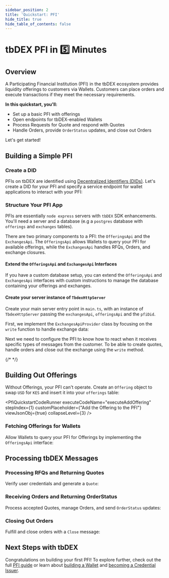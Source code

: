 ```yaml
---
sidebar_position: 2
title: 'Quickstart: PFI'
hide_title: true
hide_table_of_contents: false
---
```



<QuickstartExecutionProvider>

# tbDEX PFI in 5️⃣ Minutes

## Overview

A Participating Financial Institution (PFI) in the tbDEX ecosystem provides liquidity offerings to customers via Wallets. Customers can place orders and execute transactions if they meet the necessary requirements.

**In this quickstart, you'll:**

- Set up a basic PFI with offerings
- Open endpoints for tbDEX-enabled Wallets
- Process Requests for Quote and respond with Quotes
- Handle Orders, provide `OrderStatus` updates, and close out Orders

Let's get started!

## Building a Simple PFI

### Create a DID

PFIs on tbDEX are identified using [Decentralized Identifiers (DIDs)](/docs/web5/learn/decentralized-identifiers). Let's create a DID for your PFI and specify a service endpoint for wallet applications to interact with your PFI:

<CodeSnippet snippetName="pfiOverviewCreateDid" />
<PfiQuickstartCodeRunner executeCodeName="executeDidCreate" stepIndex={0} customPlaceholder={"See PFI DID"} />

### Structure Your PFI App

PFIs are essentially `node express` servers with `tbDEX` SDK enhancements. You'll need a server and a database (e.g a `postgres` database with `offerings` and `exchanges` tables).

There are two primary components to a PFI: the `OfferingsApi` and the `ExchangesApi`. The `OfferingsApi` allows Wallets to query your PFI for available offerings, while the `ExchangesApi` handles RFQs, Orders, and exchange closures.

#### Extend the `OfferingsApi` and `ExchangesApi` Interfaces
If you have a custom database setup, you can extend the `OfferingsApi` and `ExchangesApi` interfaces with custom instructions to manage the database containing your offerings and exchanges.

#### Create your server instance of `TbdexHttpServer`
Create your main server entry point in `main.ts`, with an instance of `TbdexHttpServer` passing the `exchangesApi`, `offeringsApi` and the `pfiDid`.

<CodeSnippet snippetName="pfiOverviewConfigJs" title="main.ts" />

First, we implement the `ExchangesApiProvider` class by focusing on the `write` function to handle exchange data:

<CodeSnippet snippetName="pfiOverviewWriteJs" title="exchangesApiProvider.ts" />

Next we need to configure the PFI to know how to react when it receives specific types of messages from the customer. To be able to create quotes, handle orders and close out the exchange using the `write` method.

<CodeSnippet snippetName="pfiOverviewServerRoutesJs" title="main.ts" />
{/* <PfiQuickstartCodeRunner executeCodeName="executePingServer" stepIndex={1} customPlaceholder={"Ping the PFI"} /> */}



## Building Out Offerings

Without Offerings, your PFI can't operate. Create an `Offering` object to swap `USD` for `KES` and insert it into your `offerings` table:

<CodeSnippet snippetName="pfiCreateQuickstartOfferingJs" title="offeringsApiProvider.ts" />

<PfiQuickstartCodeRunner executeCodeName="executeAddOffering" stepIndex={1} customPlaceholder={"Add the Offering to the PFI"} viewJsonObj={true} collapseLevel={3} />

### Fetching Offerings for Wallets

Allow Wallets to query your PFI for Offerings by implementing the `OfferingsApi` interface:

<CodeSnippet snippetName="pfiOverviewReadOfferingsJs" title="offeringsApiProvider.ts" />
<PfiQuickstartCodeRunner executeCodeName="executeGetOfferings" stepIndex={2} customPlaceholder={"Fetch offerings from the PFI Endpoint"} viewJsonObj={true} collapseLevel={3} />

## Processing tbDEX Messages

### Processing RFQs and Returning Quotes

Verify user credentials and generate a `Quote`:

<CodeSnippet snippetName="pfiCreateQuoteJs" title="exchangeApiProvider.ts" />
<PfiQuickstartCodeRunner executeCodeName="executeGetQuote" stepIndex={3} customPlaceholder={"See the Quote"} viewJsonObj={true} collapseLevel={1} />

### Receiving Orders and Returning OrderStatus

Process accepted Quotes, manage Orders, and send `OrderStatus` updates:

<CodeSnippet snippetName="pfiOrderStatusJs" title="exchangeApiProvider.ts" />
<PfiQuickstartCodeRunner executeCodeName="executeGetOrderStatus" stepIndex={4} customPlaceholder={"See the OrderStatus"} viewJsonObj={true} collapseLevel={1} />

### Closing Out Orders

Fulfill and close orders with a `Close` message:

<CodeSnippet snippetName="pfiCloseOrderJs" title="exchangeApiProvider.ts" />
<PfiQuickstartCodeRunner executeCodeName="executeGetClose" stepIndex={5} customPlaceholder={"See the Close Message"} viewJsonObj={true} collapseLevel={1} />

## Next Steps with tbDEX

Congratulations on building your first PFI! To explore further, check out the full [PFI guide](/docs/tbdex/pfi/overview) or learn about [building a Wallet](/docs/tbdex/wallet/overview) and [becoming a Credential Issuer](/docs/tbdex/issuer/overview).


</QuickstartExecutionProvider>

